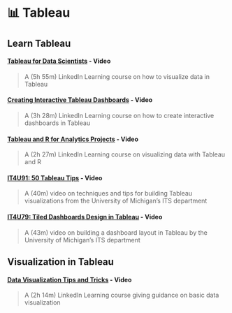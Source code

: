 # 📊 Tableau

## Learn Tableau {#tabloverview}

#### [**Tableau for Data Scientists**](https://www.linkedin.com/learning-login/share?account=42573940&forceAccount=false&redirect=https%3A%2F%2Fwww.linkedin.com%2Flearning%2Ftableau-for-data-scientists%3Ftrk%3Dshare_ent_url%26shareId%3Dr%252FXyRPKZTHewj%252BrCRPGgHw%253D%253D) **- Video**

> A (5h 55m) LinkedIn Learning course on how to visualize data in Tableau

#### [**Creating Interactive Tableau Dashboards**](https://www.linkedin.com/learning-login/share?account=42573940&forceAccount=false&redirect=https%3A%2F%2Fwww.linkedin.com%2Flearning%2Fcreating-interactive-tableau-dashboards%3Ftrk%3Dshare_ent_url%26shareId%3DZWy1jq8KROK%252FgpgN7qEP%252Fw%253D%253D) **- Video**

> A (3h 28m) LinkedIn Learning course on how to create interactive dashboards in Tableau

#### [**Tableau and R for Analytics Projects**](https://www.linkedin.com/learning-login/share?account=42573940&forceAccount=false&redirect=https%3A%2F%2Fwww.linkedin.com%2Flearning%2Ftableau-and-r-for-analytics-projects%3Ftrk%3Dshare_ent_url%26shareId%3DsvYsOcyWTAO%252BsAMoo8xFug%253D%253D) **- Video**

> A (2h 27m) LinkedIn Learning course on visualizing data with Tableau and R

#### [**IT4U91: 50 Tableau Tips**](https://www.mivideo.it.umich.edu/playlist/dedicated/121481171/1_9kymbhiv/1_pa7d5y9v) **- Video**

> A (40m) video on techniques and tips for building Tableau visualizations from the University of Michigan's ITS department

#### [**IT4U79: Tiled Dashboards Design in Tableau**](https://www.mivideo.it.umich.edu/playlist/dedicated/121481171/1_9kymbhiv/1_oy05339k) **- Video**

> A (43m) video on building a dashboard layout in Tableau by the University of Michigan's ITS department

## Visualization in Tableau {#tab-viz}

#### [**Data Visualization Tips and Tricks**](https://www.linkedin.com/learning-login/share?account=42573940&forceAccount=false&redirect=https%3A%2F%2Fwww.linkedin.com%2Flearning%2Fdata-visualization-tips-and-tricks%3Ftrk%3Dshare_ent_url%26shareId%3DscvyvRdpTfSTX1ANpXwjDA%253D%253D) **- Video**

> A (2h 14m) LinkedIn Learning course giving guidance on basic data visualization
